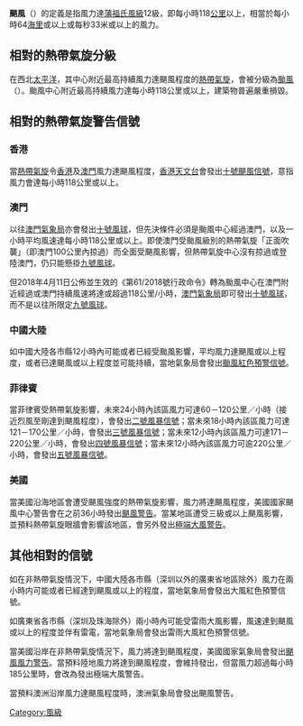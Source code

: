 {{Notability Unreferenced|time=2018-09-16T12:19:48+00:00}}
{{蒲福風級}}
'''颶風'''（{{lang|en|Hurricane}}）的定義是指風力達[[蒲福氏風級|蒲福氏風級]]12級，即每小時118[[公里|公里]]以上，相當於每小時64[[海里|海里]]或以上或每秒33米或以上的風力。

== 相對的熱帶氣旋分級 ==

在西北[[太平洋|太平洋]]，其中心附近最高持續風力達颶風程度的[[熱帶氣旋|熱帶氣旋]]，會被分級為[[颱風|颱風]]（{{lang|en|Typhoon}}）。颱風中心附近最高持續風力達每小時118公里或以上，建築物普遍嚴重損毀。

== 相對的熱帶氣旋警告信號 ==
===香港===
當[[熱帶氣旋|熱帶氣旋]]令[[香港|香港]]及[[澳門|澳門]]風力達颶風程度，[[香港天文台|香港天文台]]會發出[[十號颶風信號|十號颶風信號]]，意指風力會達每小時118公里或以上。
===澳門===
以往[[澳門氣象局|澳門氣象局]]亦會發出[[十號風球_(澳門)|十號風球]]，但先決條件必須是颱風中心經過澳門，以及一小時平均風速達每小時118公里或以上。即使澳門受颱風級別的熱帶氣旋「正面吹襲」（即澳門100公里內掠過）而全面受颶風影響，但熱帶氣旋中心沒有掠過或登陸澳門，仍只能懸掛[[九號風球_(澳門)|九號風球]]。

但2018年4月11日公佈並生效的《第61/2018號行政命令》轉為颱風中心在澳門附近經過或澳門持續風速將達或超過118公里/小時，[[澳門氣象局|澳門氣象局]]即可發出[[十號風球_(澳門)|十號風球]]，而不是以往所限定[[九號風球_(澳門)|九號風球]]。

===中國大陸===
如中國大陸各市縣12小時內可能或者已經受颱風影響，平均風力達颶風或以上程度，或者已達颶風或以上程度並可能持續，當地氣象局會發出[[颱風紅色預警信號|颱風紅色預警信號]]。
===菲律賓===
當菲律賓受熱帶氣旋影響，未來24小時內該區風力可達60－120公里／小時（接近烈風至剛達到颶風程度），會發出[[二號風暴信號|二號風暴信號]]；當未來18小時內該區風力可達121－170公里／小時，會發出[[三號風暴信號|三號風暴信號]]；當未來12小時內該區風力可達171－220公里／小時，會發出[[四號風暴信號|四號風暴信號]]；當未來12小時內該區風力可逾220公里／小時，會發出[[五號風暴信號|五號風暴信號]]。
===美國===
當美國沿海地區會遭受颶風強度的熱帶氣旋影響，風力將達颶風程度，美國國家颶風中心警告會在之前36小時發出[[熱帶氣旋警告|颶風警告]]。當某地區遭受三級或以上颶風影響，並預料熱帶氣旋眼牆會影響該地區，會另外發出[[極端大風警告|極端大風警告]]。

== 其他相對的信號 ==
如在非熱帶氣旋情況下，中國大陸各市縣（深圳以外的廣東省地區除外）風力在兩小時内可能或者已經達到颶風或以上的程度，當地氣象局會發出大風紅色預警信號。

如廣東省各市縣（深圳及珠海除外）兩小時內可能受雷雨大風影響，風速達到颶風或以上的程度並伴有雷電，當地氣象局會發出雷雨大風紅色預警信號。

當美國沿岸在非熱帶氣旋情況下，風力將達到颶風程度，美國國家氣象局會發出[[暴雨警告|颶風風力警告]]。當預料陸地風力將達到颶風程度，會維持發出{{tsl|en|Gale warning#Land|大風警告}}，但當風力超過每小時185公里時，會改為發出極端大風警告。

當預料澳洲沿岸風力達颶風程度時，澳洲氣象局會發出颶風警告。
[[Category:風級|Category:風級]]


{{熱帶氣旋級別}}